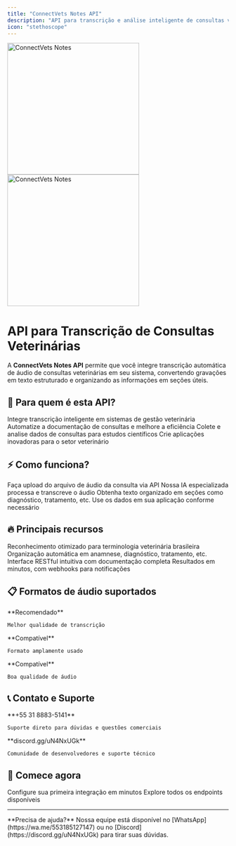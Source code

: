 ---
title: "ConnectVets Notes API"
description: "API para transcrição e análise inteligente de consultas veterinárias"
icon: "stethoscope"
---


<img
  className="block dark:hidden"
  src="/img/Logo_Black.png"
  alt="ConnectVets Notes"
  width="300"
/>
<img
  className="hidden dark:block"
  src="/img/Logo_White.png"
  alt="ConnectVets Notes" 
  width="300"
/>

# API para Transcrição de Consultas Veterinárias

A **ConnectVets Notes API** permite que você integre transcrição automática de áudio de consultas veterinárias em seu sistema, convertendo gravações em texto estruturado e organizando as informações em seções úteis.

## 🎯 Para quem é esta API?

<CardGroup cols={2}>
  <Card title="Desenvolvedores de Software Veterinário" icon="code">
    Integre transcrição inteligente em sistemas de gestão veterinária
  </Card>
  <Card title="Clínicas e Hospitais Veterinários" icon="hospital">
    Automatize a documentação de consultas e melhore a eficiência
  </Card>
  <Card title="Pesquisadores" icon="graduation-cap">
    Colete e analise dados de consultas para estudos científicos
  </Card>
  <Card title="Desenvolvedores de Apps" icon="mobile">
    Crie aplicações inovadoras para o setor veterinário
  </Card>
</CardGroup>

## ⚡ Como funciona?

<Steps>
  <Step title="Envie o áudio">
    Faça upload do arquivo de áudio da consulta via API
  </Step>
  <Step title="Processamento automático">
    Nossa IA especializada processa e transcreve o áudio
  </Step>
  <Step title="Receba dados estruturados">
    Obtenha texto organizado em seções como diagnóstico, tratamento, etc.
  </Step>
  <Step title="Integre ao seu sistema">
    Use os dados em sua aplicação conforme necessário
  </Step>
</Steps>

## 🔥 Principais recursos

<CardGroup cols={2}>
  <Card title="🎙️ Transcrição Especializada" icon="microphone">
    Reconhecimento otimizado para terminologia veterinária brasileira
  </Card>
  <Card title="📋 Seções Estruturadas" icon="list">
    Organização automática em anamnese, diagnóstico, tratamento, etc.
  </Card>
  <Card title="🚀 API Simples" icon="code">
    Interface RESTful intuitiva com documentação completa
  </Card>
  <Card title="⚡ Processamento Rápido" icon="bolt">
    Resultados em minutos, com webhooks para notificações
  </Card>
</CardGroup>

## 📋 Formatos de áudio suportados

<CardGroup cols={3}>
  <Card title="WAV" icon="file-audio">
    **Recomendado**
    
    Melhor qualidade de transcrição
  </Card>
  <Card title="MP3" icon="file-audio">
    **Compatível**
    
    Formato amplamente usado
  </Card>
  <Card title="M4A" icon="file-audio">
    **Compatível**
    
    Boa qualidade de áudio
  </Card>
</CardGroup>

## 📞 Contato e Suporte

<CardGroup cols={2}>
  <Card title="WhatsApp" icon="phone" href="https://wa.me/553185127147" color="#25d366">
    **+55 31 8883-5141**
    
    Suporte direto para dúvidas e questões comerciais
  </Card>
  <Card title="Discord" icon="discord" href="https://discord.gg/uN4NxUGk" color="#5865f2">
    **discord.gg/uN4NxUGk**
    
    Comunidade de desenvolvedores e suporte técnico
  </Card>
</CardGroup>

## 🚀 Comece agora

<CardGroup cols={2}>
  <Card title="Início Rápido" icon="play" href="/quickstart">
    Configure sua primeira integração em minutos
  </Card>
  <Card title="Referência da API" icon="code" href="/api-reference/overview">
    Explore todos os endpoints disponíveis
  </Card>
</CardGroup>

---

<Info>
**Precisa de ajuda?** Nossa equipe está disponível no [WhatsApp](https://wa.me/553185127147) ou no [Discord](https://discord.gg/uN4NxUGk) para tirar suas dúvidas.
</Info> 